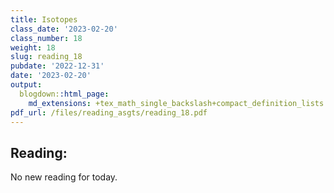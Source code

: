 ```yaml
---
title: Isotopes
class_date: '2023-02-20'
class_number: 18
weight: 18
slug: reading_18
pubdate: '2022-12-31'
date: '2023-02-20'
output:
  blogdown::html_page:
    md_extensions: +tex_math_single_backslash+compact_definition_lists
pdf_url: /files/reading_asgts/reading_18.pdf
---
```

## Reading:

No new reading for today.
